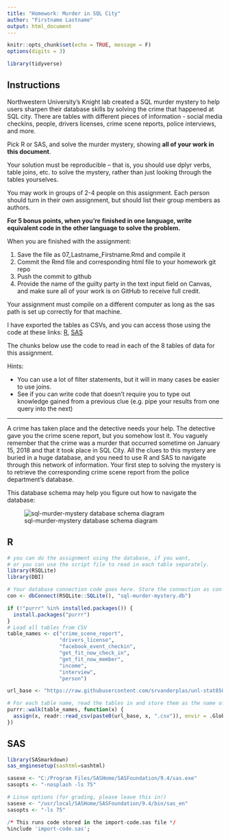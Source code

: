 ```yaml
---
title: "Homework: Murder in SQL City"
author: "Firstname Lastname"
output: html_document
---
```


```r
knitr::opts_chunk$set(echo = TRUE, message = F)
options(digits = 3)

library(tidyverse)
```

## Instructions
Northwestern University's Knight lab created a SQL murder mystery to help users sharpen their database skills by solving the crime that happened at SQL city. There are tables with different pieces of information - social media checkins, people, drivers licenses, crime scene reports, police interviews, and more. 

Pick R or SAS, and solve the murder mystery, showing **all of your work in this document**. 

Your solution must be reproducible -- that is, you should use dplyr verbs, table joins, etc. to solve the mystery, rather than just looking through the tables yourselves.

You may work in groups of 2-4 people on this assignment. Each person should turn in their own assignment, but should list their group members as authors.


**For 5 bonus points, when you're finished in one language, write equivalent code in the other language to solve the problem.**

When you are finished with the assignment: 

1. Save the file as 07_Lastname_Firstname.Rmd and compile it
2. Commit the Rmd file and corresponding html file to your homework git repo
3. Push the commit to github
4. Provide the name of the guilty party in the text input field on Canvas, and make sure all of your work is on GitHub to receive full credit.


Your assignment must compile on a different computer as long as the sas path is set up correctly for that machine.

I have exported the tables as CSVs, and you can access those using the code at these links: [R](https://github.com/srvanderplas/unl-stat850/blob/master/code/06_sql-murder-setup.R), [SAS](https://github.com/srvanderplas/unl-stat850/blob/master/code/06_sql-murder-setup.sas)

The chunks below use the code to read in each of the 8 tables of data for this assignment.

Hints:

- You can use a lot of filter statements, but it will in many cases be easier to use joins. 
- See if you can write code that doesn't require you to type out knowledge gained from a previous clue (e.g. pipe your results from one query into the next)


***

A crime has taken place and the detective needs your help. The detective gave you the crime scene report, but you somehow lost it. You vaguely remember that the crime was a murder that occurred sometime on January 15, 2018 and that it took place in SQL City. All the clues to this mystery are buried in a huge database, and you need to use R and SAS to navigate through this network of information. Your first step to solving the mystery is to retrieve the corresponding crime scene report from the police department's database. 

This database schema may help you figure out how to navigate the database:

![sql-murder-mystery database schema diagram](https://github.com/NUKnightLab/sql-mysteries/blob/master/schema.png?raw=true)

## R
```r
# you can do the assignment using the database, if you want, 
# or you can use the script file to read in each table separately.
library(RSQLite)
library(DBI)

# Your database connection code goes here. Store the connection as con 
con <- dbConnect(RSQLite::SQLite(), "sql-murder-mystery.db")
```

```r
if (!"purrr" %in% installed.packages()) {
  install.packages("purrr")
}
# Load all tables from CSV
table_names <- c("crime_scene_report", 
                 "drivers_license", 
                 "facebook_event_checkin",
                 "get_fit_now_check_in", 
                 "get_fit_now_member", 
                 "income", 
                 "interview",
                 "person")

url_base <- "https://raw.githubusercontent.com/srvanderplas/unl-stat850/master/data/sql-murder/"

# For each table name, read the tables in and store them as the name of the table
purrr::walk(table_names, function(x) {
  assign(x, readr::read_csv(paste0(url_base, x, ".csv")), envir = .GlobalEnv)
})
```

## SAS

```r

library(SASmarkdown)
sas_enginesetup(sashtml=sashtml)

sasexe <- "C:/Program Files/SASHome/SASFoundation/9.4/sas.exe"
sasopts <- "-nosplash -ls 75"

# Linux options (for grading, please leave this in!)
sasexe <- "/usr/local/SASHome/SASFoundation/9.4/bin/sas_en"
sasopts <- "-ls 75"
```

```r
/* This runs code stored in the import-code.sas file */
%include 'import-code.sas';
```
